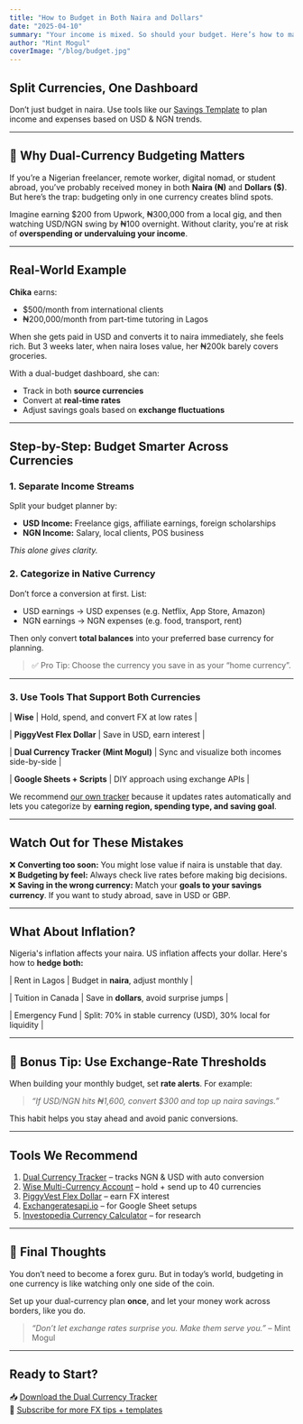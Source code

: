 ```yaml
---
title: "How to Budget in Both Naira and Dollars"
date: "2025-04-10"
summary: "Your income is mixed. So should your budget. Here’s how to make smart decisions across currencies."
author: "Mint Mogul"
coverImage: "/blog/budget.jpg"
---
```


## Split Currencies, One Dashboard

Don’t just budget in naira. Use tools like our [Savings Template](/products) to plan income and expenses based on USD & NGN trends.

---

## 💸 Why Dual-Currency Budgeting Matters

If you’re a Nigerian freelancer, remote worker, digital nomad, or student abroad, you’ve probably received money in both **Naira (₦)** and **Dollars ($)**. But here’s the trap: budgeting only in one currency creates blind spots.

Imagine earning $200 from Upwork, ₦300,000 from a local gig, and then watching USD/NGN swing by ₦100 overnight. Without clarity, you're at risk of **overspending or undervaluing your income**.

---

##  Real-World Example

**Chika** earns:
- $500/month from international clients
- ₦200,000/month from part-time tutoring in Lagos

When she gets paid in USD and converts it to naira immediately, she feels rich. But 3 weeks later, when naira loses value, her ₦200k barely covers groceries.

With a dual-budget dashboard, she can:
- Track in both **source currencies**
- Convert at **real-time rates**
- Adjust savings goals based on **exchange fluctuations**

---

##  Step-by-Step: Budget Smarter Across Currencies

### 1. Separate Income Streams

Split your budget planner by:
- **USD Income:** Freelance gigs, affiliate earnings, foreign scholarships
- **NGN Income:** Salary, local clients, POS business

_This alone gives clarity._

### 2. Categorize in Native Currency

Don’t force a conversion at first. List:
- USD earnings → USD expenses (e.g. Netflix, App Store, Amazon)
- NGN earnings → NGN expenses (e.g. food, transport, rent)

Then only convert **total balances** into your preferred base currency for planning.

> ✅ Pro Tip: Choose the currency you save in as your “home currency”.

---

### 3. Use Tools That Support Both Currencies


| **Wise**      | Hold, spend, and convert FX at low rates |

| **PiggyVest Flex Dollar** | Save in USD, earn interest          |

| **Dual Currency Tracker (Mint Mogul)** | Sync and visualize both incomes side-by-side |

| **Google Sheets + Scripts** | DIY approach using exchange APIs |

We recommend [our own tracker](/products) because it updates rates automatically and lets you categorize by **earning region, spending type, and saving goal**.

---

##  Watch Out for These Mistakes

❌ **Converting too soon:** You might lose value if naira is unstable that day.  
❌ **Budgeting by feel:** Always check live rates before making big decisions.  
❌ **Saving in the wrong currency:** Match your **goals to your savings currency**. If you want to study abroad, save in USD or GBP.

---

##  What About Inflation?

Nigeria's inflation affects your naira. US inflation affects your dollar. Here's how to **hedge both:**


| Rent in Lagos      | Budget in **naira**, adjust monthly |

| Tuition in Canada  | Save in **dollars**, avoid surprise jumps |

| Emergency Fund     | Split: 70% in stable currency (USD), 30% local for liquidity |

---

## 🧩 Bonus Tip: Use Exchange-Rate Thresholds

When building your monthly budget, set **rate alerts**. For example:

>  _“If USD/NGN hits ₦1,600, convert $300 and top up naira savings.”_

This habit helps you stay ahead and avoid panic conversions.

---

## Tools We Recommend

1. [Dual Currency Tracker](/products) – tracks NGN & USD with auto conversion  
2. [Wise Multi-Currency Account](https://wise.com) – hold + send up to 40 currencies  
3. [PiggyVest Flex Dollar](https://piggyvest.com/flex-dollar) – earn FX interest  
4. [Exchangeratesapi.io](https://exchangeratesapi.io) – for Google Sheet setups  
5. [Investopedia Currency Calculator](https://www.investopedia.com) – for research

---

## 💬 Final Thoughts

You don’t need to become a forex guru. But in today’s world, budgeting in one currency is like watching only one side of the coin.

Set up your dual-currency plan **once**, and let your money work across borders, like you do.

> _“Don’t let exchange rates surprise you. Make them serve you.”_ – Mint Mogul

---

## Ready to Start?

📥 [Download the Dual Currency Tracker](/free-budget)  
💌 [Subscribe for more FX tips + templates](#newsletter)  
